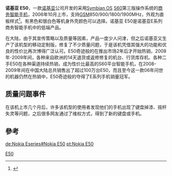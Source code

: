 {{Infobox Mobile
|name            = Nokia E50
|image           = NokiaE50.jpg|Model E50-1 with camera
|imagesize       = 200
|manufacturer    = [[诺基亚|诺基亚]]
|carrier         = 
|available       = 2006年10月
|screen          = 240×320[[像素|像素]]；26万色[[TFT|TFT]]彩屏
|exterior_screen = 
|camera          = 130万[[像素|像素]]
|2nd_camera      = 
|operatingsystem = [[Symbian_OS|Symbian OS]] [[S60|S60]] 第三版
|input           = 
|cpu             = ARM 9 235 MHz
|ringtone        = 
|memory          = 70 MB
|memory_card     = [[MicroSD|MicroSD]]
|storage         =
|networks        = [[GSM|GSM]]850/900/1800/1900MHz
|connectivity    = [[USB|USB]], [[蓝牙|蓝牙]] 2.0, Infrared
|battery         = BL-5C (970 mAh) or BL-6C (1150 mAh)
|size            = 113*43.5*15.5毫米
|weight          = 104[[克|克]]
|form            = 直板
|music           = 
|predecessor     = 
|successor       = [[Nokia_E51|Nokia E51]]
|related         =
|other           =
}}
'''诺基亚 E50'''，一款[[诺基亚|诺基亚]]公司开发的采用[[Symbian_OS|Symbian OS]] [[S60|S60]]第三版操作系统的[[商务|商务]][[智能手机|智能手机]]，2006年10月上市，支持[[GSM|GSM]]850/900/1800/1900MHz，外观为直板样式<ref>{{Cite web |url=http://detail.zol.com.cn/84/83491/param.shtml |title=ZOL：诺基亚E50参数 |accessdate=2008-10-12 |archive-date=2008-10-11 |archive-url=https://web.archive.org/web/20081011054054/http://detail.zol.com.cn/84/83491/param.shtml |dead-url=no }}</ref>。有黑色和银白色等机身外壳颜色可以选择。诺基亚 E50是诺基亚E系列商务智能手机中的低端产品。

在大陆，由于其宣传策略以及质量等因素，产品一度少人问津，但之后诺基亚又生产了该机型的移动定制版，修复了不少质量问题，于是该机凭借其强大的功能和优良的性价比再次博得广泛认可。E50奇迹般的在推出市场2年后才开始热销，2008年-2009年间，各种来自欧洲的14天退货或返修修复的机台、行货库存机、各种二手E50在各种渠道持续热销，成为性价比最高的S60平台智能手机，在2008-2009年间在中国大陆总共销售出了超过100万台E50，而且至今这一款06年问世的机器仍然在热销中，E50奇迹般的夺得了E系列手机销量冠军。

== 质量问题事件 ==
在该机上市几个月后，许多该机型的使用者发现他们的手机出现了键盘掉漆、摇杆失灵等问题，之后很多网友通过了维权方式，得到了新的键盘或手机。

== 參考 ==
<references />

[[Category:诺基亚手机|E50]]
{{Nokia phones}}
{{Mobile-stub}}
{{tele-stub}}

[[de:Nokia_Eseries#Nokia_E50|de:Nokia Eseries#Nokia E50]]
[[pt:Nokia_E50|pt:Nokia E50]]